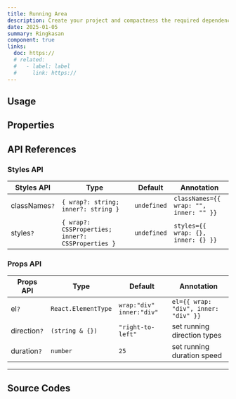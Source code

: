 ```yaml
---
title: Running Area
description: Create your project and compactness the required dependencies.
date: 2025-01-05
summary: Ringkasan
component: true
links:
  doc: https://
  # related:
  #   - label: label
  #     link: https://
---
```


## Usage

<RunningAreaDemosUsage />

## Properties

<RunningAreaDemosConfigurator />

## API References

### Styles API

| Styles API    | Type                                              | Default     | Annotation                             |
| ------------- | ------------------------------------------------- | ----------- | -------------------------------------- |
| classNames`?` | `{ wrap?: string; inner?: string }`               | `undefined` | `classNames={{ wrap: "", inner: "" }}` |
| styles`?`     | `{ wrap?: CSSProperties; inner?: CSSProperties }` | `undefined` | `styles={{ wrap: {}, inner: {} }}`     |

### Props API

| Props API    | Type                | Default                    | Annotation                           |
| ------------ | ------------------- | -------------------------- | ------------------------------------ |
| el`?`        | `React.ElementType` | `wrap:"div"` `inner:"div"` | `el={{ wrap: "div", inner: "div" }}` |
| direction`?` | `(string & {})`     | `"right-to-left"`          | set running direction types          |
| duration`?`  | `number`            | `25`                       | set running duration speed           |

---

## Source Codes

<SourceCodes name="running-area" />
